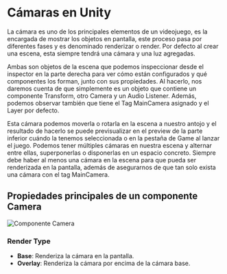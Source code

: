 # Cámaras en Unity

La cámara es uno de los principales elementos de un videojuego, es la encargada de mostrar los objetos en pantalla, este proceso pasa por diferentes fases y es denominado renderizar o render. 
Por defecto al crear una escena, esta siempre tendrá una cámara y una luz agregadas. 

Ambas son objetos de la escena que podemos inspeccionar desde el inspector en la parte derecha para ver cómo están configurados y qué componentes los forman, junto con sus propiedades. 
Al hacerlo, nos daremos cuenta de que simplemente es un objeto que contiene un componente Transform, otro Camera y un Audio Listener. 
Además, podemos observar también que tiene el Tag MainCamera asignado y el Layer por defecto.

Esta cámara podemos moverla o rotarla en la escena a nuestro antojo y el resultado de hacerlo se puede previsualizar en el preview de la parte inferior cuándo la tenemos seleccionada o en la pestaña de Game al lanzar el juego. 
Podemos tener múltiples cámaras en nuestra escena y alternar entre ellas, superponerlas o disponerlas en un espacio concreto. 
Siempre debe haber al menos una cámara en la escena para que pueda ser renderizada en la pantalla, además de asegurarnos de que tan solo exista una cámara con el tag MainCamera.

## Propiedades principales de un componente Camera

![Componente Camera](../../../static/img/apuntes_unity/camera.png)    

### Render Type

- **Base**: Renderiza la cámara en la pantalla. 
- **Overlay**: Renderiza la cámara por encima de la cámara base.    
